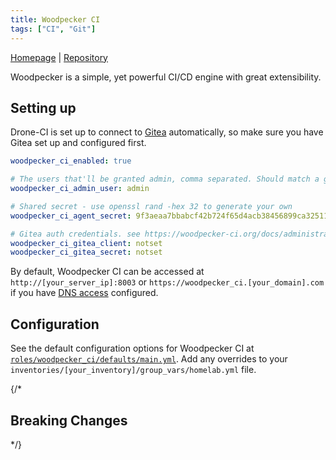 ```yaml
---
title: Woodpecker CI
tags: ["CI", "Git"]
---
```



[Homepage](https://woodpecker-ci.org/) |
[Repository](https://github.com/woodpecker-ci/woodpecker)

<Tags tags={frontmatter.tags} />

Woodpecker is a simple, yet powerful CI/CD engine with great extensibility.

## Setting up

Drone-CI is set up to connect to [Gitea](../gitea/) automatically, so make sure you have Gitea set up and configured first.

```yaml title="inventories/homelab/group_vars/homelab.yml"
woodpecker_ci_enabled: true

# The users that'll be granted admin, comma separated. Should match a gitea user.
woodpecker_ci_admin_user: admin

# Shared secret - use openssl rand -hex 32 to generate your own
woodpecker_ci_agent_secret: 9f3aeaa7bbabcf42b724f65d4acb38456899ca32511677a8c3837869621c3798

# Gitea auth credentials. see https://woodpecker-ci.org/docs/administration/forges/gitea for more info
woodpecker_ci_gitea_client: notset
woodpecker_ci_gitea_secret: notset
```

By default, Woodpecker CI can be accessed at `http://[your_server_ip]:8003` or `https://woodpecker_ci.[your_domain].com` if you have [DNS access](../../guides/dns-access/) configured.

## Configuration

See the default configuration options for Woodpecker CI at [`roles/woodpecker_ci/defaults/main.yml`](https://github.com/Dylancyclone/ansible-homelab-orchestration/blob/main/roles/woodpecker_ci/defaults/main.yml).
Add any overrides to your `inventories/[your_inventory]/group_vars/homelab.yml` file.

{/* 

## Breaking Changes

*/}